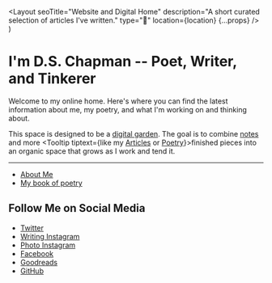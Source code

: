   <Layout
    seoTitle="Website and Digital Home"
    description="A short curated selection of articles I've written."
    type="🌱"
    location={location}
    {...props}
  />
)

# I'm D.S. Chapman -- Poet, Writer, and Tinkerer

Welcome to my online home. Here's where you can find the latest information about me, my poetry, and what I'm working on and thinking about.

This space is designed to be a <Tooltip tiptext="For more information on this topic, check out my working notes.">[digital garden](/notes/digital-garden)</Tooltip>. The goal is to combine <Tooltip tiptext="Delineated by these blue highlights">[notes](/notes)</Tooltip> and more <Tooltip tiptext={<span>like my <a href="/articles">Articles</a> or <a href="/poetry">Poetry</a></span>}>finished pieces</Tooltip> into an organic space that grows as I work and tend it.

---

- [About Me](/about)
- [My book of poetry](/poetry/seasons-of-thought)

## Follow Me on Social Media

- [Twitter](https://twitter.com/ds_chapman)
- [Writing Instagram](https://instagram.com/dschapmanbooks)
- [Photo Instagram](https://instagram.com/dschapmanphotos)
- [Facebook](https://facebook.com/dschapmanbooks)
- [Goodreads](https://www.goodreads.com/author/show/19228078.D_S_Chapman)
- [GitHub](https://github.com/dschapman)

